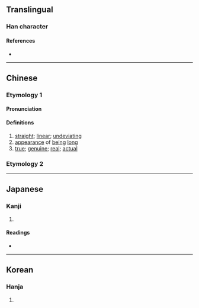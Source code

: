 {{character info}}
==Translingual==

===Han character===
{{Han char|rn=9|rad=人|as=09|sn=11|four=|canj=OAMH|ids=⿰亻昜}}

====References====
* {{Han ref|kx=0110.200|dkj=00852|dj=0236.040|hdz=10190.010|uh=5052|ud=20562}}

----

==Chinese==

===Etymology 1===
{{zh-forms}}

====Pronunciation====
{{zh-pron
|m=tǎng
|c=tong2
|mc=y
|oc=y
|ma=
|cat=a
}}

====Definitions====
{{zh-hanzi}}

# [[straight]]; [[linear]]; [[undeviating]]
# [[appearance]] of [[being]] [[long]]
# [[true]]; [[genuine]]; [[real]]; [[actual]]

===Etymology 2===
{{zh-see|荡|a}}

----

==Japanese==

===Kanji===
{{ja-kanji|grade=|rs=人09}}

# {{rfdef|ja|sort=人09}}

====Readings====
* {{ja-readings|on=[[とう]] (tō)|kun=[[まつすぐ]] (matsusugu)}}

----

==Korean==

===Hanja===
{{ko-hanja|hangeul=탕|rv=tang|mr=t'ang}}

# {{rfdef|ko|sort=人09}}